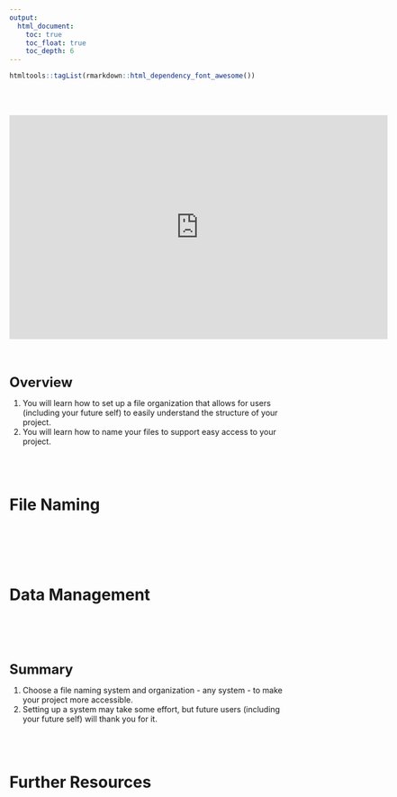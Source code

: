 ```yaml
---
output:
  html_document: 
    toc: true
    toc_float: true
    toc_depth: 6
---
```

```r
htmltools::tagList(rmarkdown::html_dependency_font_awesome())
```

<br /> <br />

<p align="center">
<iframe src="https://docs.google.com/presentation/d/e/2PACX-1vRywsJNcOVxdy6FKxwIu7iG9C9Ts1suT2uTqw8MyBFCHiv8mGZOvIDhx0PIAsii6F5MkWtgYopKbnnc/embed?start=false&loop=false&delayms=3000" frameborder="0" width="672" height="398" allowfullscreen="true" mozallowfullscreen="true" webkitallowfullscreen="true"></iframe>
</p>

<br /><br />

:::: {.summarybox data-latex=""}
:::: {.summarybox-title }
<font size="5"> 
<i class="fas fa-question-circle"></i> **Overview**
</font> 
::::

1. You will learn how to set up a file organization that allows for users (including your future self) to easily understand the structure of your project.
2. You will learn how to name your files to support easy access to your project. 
::::

<br /><br />

# File Naming

<br /><br />
<br /><br />


# Data Management

<br /><br />
<br /><br />

:::: {.taskbox data-latex=""}
:::: {.taskbox-title }
<font size="5"> 
<i class="fas fa-exclamation-circle"></i> **Summary**
</font>
::::

1. Choose a file naming system and organization - any system - to make your project more accessible.
2. Setting up a system may take some effort, but future users (including your future self) will thank you for it.
::::

<br /><br />

# Further Resources



